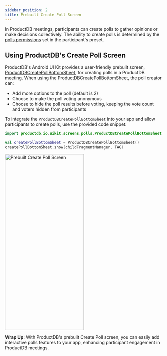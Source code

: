 ```yaml
---
sidebar_position: 2
title: Prebuilt Create Poll Screen
---
```


In ProductDB meetings, participants can create polls to gather opinions or make decisions collectively. 
The ability to create polls is determined by the [polls permissions](/guides/livestream/advanced/configuring-permissions#polls) 
set in the participant's preset.

## Using ProductDB's Create Poll Screen

ProductDB's Android UI Kit provides a user-friendly prebuilt screen, [ProductDBCreatePollBottomSheet](/android/components/ProductDB-poll-form), 
for creating polls in a ProductDB meeting. When using the ProductDBCreatePollBottomSheet, the poll creator can:

- Add more options to the poll (default is 2)
- Choose to make the poll voting anonymous
- Choose to hide the poll results before voting, keeping the vote count and voters hidden from participants

To integrate the `ProductDBCreatePollBottomSheet` into your app and allow participants to create polls, 
use the provided code snippet:

```kotlin
import productdb.io.uikit.screens.polls.ProductDBCreatePollBottomSheet

val createPollBottomSheet = ProductDBCreatePollBottomSheet()
createPollBottomSheet.show(childFragmentManager, TAG)
```

<img
  src="/static/android-ui-kit/polls/prebuilt-create-poll.png"
  width="252"
  height="560"
  alt="Prebuilt Create Poll Screen"
  className="mb-10"
/>

**Wrap Up**: With ProductDB's prebuilt Create Poll screen, you can easily add interactive polls features
to your app, enhancing participant engagement in ProductDB meetings.





